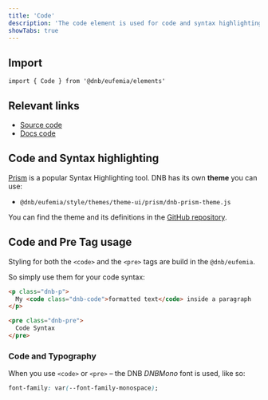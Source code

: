 ```yaml
---
title: 'Code'
description: 'The code element is used for code and syntax highlighting.'
showTabs: true
---
```


## Import

```tsx
import { Code } from '@dnb/eufemia/elements'
```

## Relevant links

- [Source code](https://github.com/dnbexperience/eufemia/tree/main/packages/dnb-eufemia/src/elements/code)
- [Docs code](https://github.com/dnbexperience/eufemia/tree/main/packages/dnb-design-system-portal/src/docs/uilib/elements/code)

## Code and Syntax highlighting

[Prism](https://prismjs.com) is a popular Syntax Highlighting tool. DNB has its own **theme** you can use:

- `@dnb/eufemia/style/themes/theme-ui/prism/dnb-prism-theme.js`

You can find the theme and its definitions in the [GitHub repository](https://github.com/dnbexperience/eufemia/blob/main/packages/dnb-eufemia/src/style/themes/theme-ui/prism/dnb-prism-theme.js).

## Code and Pre Tag usage

Styling for both the `<code>` and the `<pre>` tags are build in the `@dnb/eufemia`.

So simply use them for your code syntax:

```html
<p class="dnb-p">
  My <code class="dnb-code">formatted text</code> inside a paragraph
</p>

<pre class="dnb-pre">
  Code Syntax
</pre>
```

### Code and Typography

When you use `<code>` or `<pre>` – the DNB _DNBMono_ font is used, like so:

```css
font-family: var(--font-family-monospace);
```
